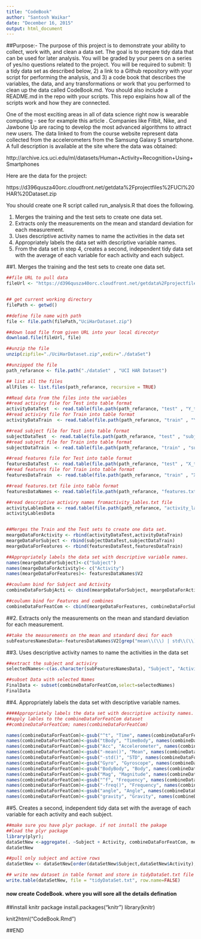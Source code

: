 ```yaml
---
title: "CodeBook"
author: "Santosh Waikar"
date: "December 16, 2015"
output: html_document
---
```

##Purpose:-
The purpose of this project is to demonstrate your ability to collect, work with, and clean a data set. The goal is to prepare tidy data that can be used for later analysis. You will be graded by your peers on a series of yes/no questions related to the project. You will be required to submit: 1) a tidy data set as described below, 2) a link to a Github repository with your script for performing the analysis, and 3) a code book that describes the variables, the data, and any transformations or work that you performed to clean up the data called CodeBook.md. You should also include a README.md in the repo with your scripts. This repo explains how all of the scripts work and how they are connected.  

One of the most exciting areas in all of data science right now is wearable computing - see for example this article . Companies like Fitbit, Nike, and Jawbone Up are racing to develop the most advanced algorithms to attract new users. The data linked to from the course website represent data collected from the accelerometers from the Samsung Galaxy S smartphone. A full description is available at the site where the data was obtained: 
 
   http://archive.ics.uci.edu/ml/datasets/Human+Activity+Recognition+Using+Smartphones 
 
 Here are the data for the project: 
   
   https://d396qusza40orc.cloudfront.net/getdata%2Fprojectfiles%2FUCI%20HAR%20Dataset.zip 
 
 You should create one R script called run_analysis.R that does the following.
 
 1. Merges the training and the test sets to create one data set.
 2. Extracts only the measurements on the mean and standard deviation for each measurement.
 3. Uses descriptive activity names to name the activities in the data set
 4. Appropriately labels the data set with descriptive variable names.
 5. From the data set in step 4, creates a second, independent tidy data set with the average of each variable for each activity and each subject.

##1. Merges the training and the test sets to create one data set.
```r
##file URL to pull data
fileUrl <- "https://d396qusza40orc.cloudfront.net/getdata%2Fprojectfiles%2FUCI%20HAR%20Dataset.zip"


## get current working directory
filePath <- getwd()

##define file name with path
file <- file.path(filePath,"UciHarDataset.zip")

##down load file from given URL into your local direcotyr
download.file(fileUrl, file)

##unzip the file
unzip(zipfile="./UciHarDataset.zip",exdir="./dataSet")

##unzipped the file 
path_refarance <- file.path("./dataSet" , "UCI HAR Dataset")

## list all the files
allFiles <- list.files(path_refarance, recursive = TRUE)

##Read data from the files into the variables
##read activiry file for Test into table format
activityDataTest  <- read.table(file.path(path_refarance, "test" , "Y_test.txt" ),header = FALSE)
##read activiry file for Train into table format
activityDataTrain  <- read.table(file.path(path_refarance, "train" , "Y_train.txt" ),header = FALSE)

##read subject file for Test into table format
subjectDataTest  <- read.table(file.path(path_refarance, "test" , "subject_test.txt" ),header = FALSE)
##read subject file for Train into table format
subjectDataTrain  <- read.table(file.path(path_refarance, "train" , "subject_train.txt" ),header = FALSE)

##read features file for Test into table format
featuresDataTest  <- read.table(file.path(path_refarance, "test" , "X_test.txt" ),header = FALSE)
##read features file for Train into table format
featuresDataTrain  <- read.table(file.path(path_refarance, "train" , "X_train.txt" ),header = FALSE)

##read features.txt file into table format
featuresDataNames <- read.table(file.path(path_refarance, "features.txt"),head=FALSE)

##read descriptive activiry names fromactivity_lables.txt file
activityLablesData <- read.table(file.path(path_refarance, "activity_labels.txt"), head=FALSE)
activityLablesData


##Merges the Train and the Test sets to create one data set.
meargeDataForActivity <- rbind(activityDataTest,activityDataTrain)
meargeDataForSubject <- rbind(subjectDataTest,subjectDataTrain)
meargeDataForFeatures <- rbind(featuresDataTest,featuresDataTrain)

##Appropriately labels the data set with descriptive variable names. 
names(meargeDataForSubject)<-c("Subject")
names(meargeDataForActivity)<- c("Activity")
names(meargeDataForFeatures)<- featuresDataNames$V2

##coulumn bind for Subject and Activity
combineDataForSubjActi <- cbind(meargeDataForSubject, meargeDataForActivity)

##coulumn bind for Features and combines
combineDataForFeatCom <- cbind(meargeDataForFeatures, combineDataForSubjActi)
```
##2. Extracts only the measurements on the mean and standard deviation for each measurement.
```r
##take the measurements on the mean and standard devi for each
subFeaturesNamesData<-featuresDataNames$V2[grep("mean\\(\\) | std\\(\\)", featuresDataNames$V2)]
```

##3. Uses descriptive activity names to name the activities in the data set
```r
##extract the subject and activiry
selectedNames<-c(as.character(subFeaturesNamesData), "Subject", "Activity" )

##subset Data with selected Names
FinalData <- subset(combineDataForFeatCom,select=selectedNames)
FinalData
```

##4. Appropriately labels the data set with descriptive variable names.
```r
####Appropriately labels the data set with descriptive activity names.
##apply lables to the combineDataForFeatCom dataset
##combineDataForFeatCom; names(combineDataForFeatCom)

names(combineDataForFeatCom)<-gsub("^t", "Time", names(combineDataForFeatCom))
names(combineDataForFeatCom)<-gsub("tBody", "TimeBody", names(combineDataForFeatCom))
names(combineDataForFeatCom)<-gsub("Acc", "Accelerometer", names(combineDataForFeatCom))
names(combineDataForFeatCom)<-gsub("-mean()", "Mean", names(combineDataForFeatCom))
names(combineDataForFeatCom)<-gsub("-std()", "STD", names(combineDataForFeatCom))
names(combineDataForFeatCom)<-gsub("Gyro", "Gyroscope", names(combineDataForFeatCom))
names(combineDataForFeatCom)<-gsub("BodyBody", "Body", names(combineDataForFeatCom))
names(combineDataForFeatCom)<-gsub("Mag", "Magnitude", names(combineDataForFeatCom))
names(combineDataForFeatCom)<-gsub("^f", "Frequency", names(combineDataForFeatCom))
names(combineDataForFeatCom)<-gsub("-freq()", "Frequency", names(combineDataForFeatCom))
names(combineDataForFeatCom)<-gsub("angle", "Angle", names(combineDataForFeatCom))
names(combineDataForFeatCom)<-gsub("gravity", "Gravity", names(combineDataForFeatCom))
```

##5. Creates a second, independent tidy data set with the average of each variable for each activity and each subject.

```r
##make sure you have plyr package. if not install the pakage
##load the plyr package
library(plyr);
dataSetNew <-aggregate(. ~Subject + Activity, combineDataForFeatCom, mean)
dataSetNew

##pull only subject and active rows
dataSetNew <- dataSetNew[order(dataSetNew$Subject,dataSetNew$Activity),]

## write new dataset in table format and store in tidyDataSet.txt file
write.table(dataSetNew, file = "tidyDataSet.txt", row.name=FALSE)
```

#### now create CodeBook. where you will sore all the details defination
##install knitr package
install.packages("knitr")
library(knitr)

knit2html("CodeBook.Rmd")

##END
